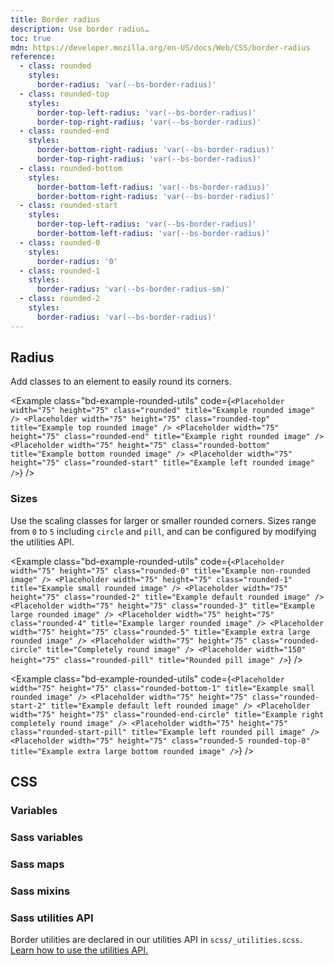 ```yaml
---
title: Border radius
description: Use border radius…
toc: true
mdn: https://developer.mozilla.org/en-US/docs/Web/CSS/border-radius
reference:
  - class: rounded
    styles:
      border-radius: 'var(--bs-border-radius)'
  - class: rounded-top
    styles:
      border-top-left-radius: 'var(--bs-border-radius)'
      border-top-right-radius: 'var(--bs-border-radius)'
  - class: rounded-end
    styles:
      border-bottom-right-radius: 'var(--bs-border-radius)'
      border-top-right-radius: 'var(--bs-border-radius)'
  - class: rounded-bottom
    styles:
      border-bottom-left-radius: 'var(--bs-border-radius)'
      border-bottom-right-radius: 'var(--bs-border-radius)'
  - class: rounded-start
    styles:
      border-top-left-radius: 'var(--bs-border-radius)'
      border-bottom-left-radius: 'var(--bs-border-radius)'
  - class: rounded-0
    styles:
      border-radius: '0'
  - class: rounded-1
    styles:
      border-radius: 'var(--bs-border-radius-sm)'
  - class: rounded-2
    styles:
      border-radius: 'var(--bs-border-radius)'
---
```



## Radius

Add classes to an element to easily round its corners.

<Example class="bd-example-rounded-utils" code={`<Placeholder width="75" height="75" class="rounded" title="Example rounded image" />
<Placeholder width="75" height="75" class="rounded-top" title="Example top rounded image" />
<Placeholder width="75" height="75" class="rounded-end" title="Example right rounded image" />
<Placeholder width="75" height="75" class="rounded-bottom" title="Example bottom rounded image" />
<Placeholder width="75" height="75" class="rounded-start" title="Example left rounded image" />`} />

### Sizes

Use the scaling classes for larger or smaller rounded corners. Sizes range from `0` to `5` including `circle` and `pill`, and can be configured by modifying the utilities API.

<Example class="bd-example-rounded-utils" code={`<Placeholder width="75" height="75" class="rounded-0" title="Example non-rounded image" />
<Placeholder width="75" height="75" class="rounded-1" title="Example small rounded image" />
<Placeholder width="75" height="75" class="rounded-2" title="Example default rounded image" />
<Placeholder width="75" height="75" class="rounded-3" title="Example large rounded image" />
<Placeholder width="75" height="75" class="rounded-4" title="Example larger rounded image" />
<Placeholder width="75" height="75" class="rounded-5" title="Example extra large rounded image" />
<Placeholder width="75" height="75" class="rounded-circle" title="Completely round image" />
<Placeholder width="150" height="75" class="rounded-pill" title="Rounded pill image" />`} />

<Example class="bd-example-rounded-utils" code={`<Placeholder width="75" height="75" class="rounded-bottom-1" title="Example small rounded image" />
<Placeholder width="75" height="75" class="rounded-start-2" title="Example default left rounded image" />
<Placeholder width="75" height="75" class="rounded-end-circle" title="Example right completely round image" />
<Placeholder width="75" height="75" class="rounded-start-pill" title="Example left rounded pill image" />
<Placeholder width="75" height="75" class="rounded-5 rounded-top-0" title="Example extra large bottom rounded image" />`} />

## CSS

### Variables

<ScssDocs name="root-border-radius-var" file="scss/_root.scss" />

### Sass variables

<ScssDocs name="border-radius-variables" file="scss/_variables.scss" />

### Sass maps

### Sass mixins

<ScssDocs name="border-radius-mixins" file="scss/mixins/_border-radius.scss" />

### Sass utilities API

Border utilities are declared in our utilities API in `scss/_utilities.scss`. [Learn how to use the utilities API.]([[docsref:/utilities/api#using-the-api]])

<ScssDocs name="utils-border-radius" file="scss/_utilities.scss" />
